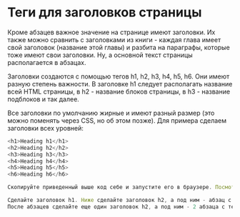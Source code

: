 # Теги для заголовков страницы

Кроме абзацев важное значение на странице имеют заголовки. Их также можно сравнить с заголовками из книги - каждая глава имеет свой заголовок (название этой главы) и разбита на параграфы, которые тоже имеют свои заголовки. Ну, а основной текст страницы располагается в абзацах.

Заголовки создаются с помощью тегов h1, h2, h3, h4, h5, h6. Они имеют разную степень важности. В заголовке h1 следует располагать название всей HTML страницы, в h2 - название блоков страницы, в h3 - название подблоков и так далее.

Все заголовки по умолчанию жирные и имеют разный размер (это можно поменять через CSS, но об этом позже). Для примера сделаем заголовки всех уровней:

```js showLineNumbers copy
<h1>Heading h1</h1>
<h2>Heading h2</h2>
<h3>Heading h3</h3>
<h4>Heading h4</h4>
<h5>Heading h5</h5>
<h6>Heading h6</h6>
```

```js filename="Задание №1"
Скопируйте приведенный выше код себе и запустите его в браузере. Посмотрите, как отличаются размеры заголовков.
```

```js filename="Задание №2"
Сделайте заголовок h1. Ниже сделайте заголовок h2, а под ним - абзац с текстом. 
После абзацев сделайте еще один заголовок h2, а под ним - 2 абзаца с текстом.
```